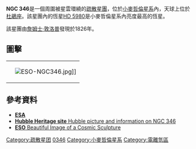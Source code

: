 {{Infobox Cluster
| name = [[New_General_Catalogue|NGC]] 346
| image = [[File:ngc346.jpg|250px]]
| caption = [[哈伯太空望遠鏡|哈伯太空望遠鏡]]拍攝的NGC 346
| credit = HST/[[NASA|NASA]]/[[ESA|ESA]]
| epoch = [[J2000|J2000]]
| class =
| constellation = [[杜鵑座|杜鵑座]]<ref name="her">{{cite web
  | title=Hubble Heritage Site
  | work=Results for NGC 346
  | url=http://heritage.stsci.edu/2005/35/fast_facts.html
  | accessdate=2007-04-03
  | archive-url=https://web.archive.org/web/20090211091311/http://heritage.stsci.edu/2005/35/fast_facts.html
  | archive-date=2009-02-11
  | dead-url=yes
  }}</ref>
| ra = {{RA|0|59|18}}<ref name="simbad">{{cite web
  | title=SIMBAD Astronomical Database
  | work=Results for NGC 346
  | url=http://simbad.u-strasbg.fr/Simbad
  | accessdate=2007-04-17
  | archive-date=2019-05-01
  | archive-url=https://web.archive.org/web/20190501023034/http://simbad.u-strasbg.fr/simbad/
  | dead-url=no
  }}</ref>
| dec = {{DEC|-72|10|48}}<ref name="simbad" />
| dist_ly  = 210,000<ref name="APOD">APOD, [http://teacherlink.ed.usu.edu/tlnasa/reference/ImagineDVD/Files/apod/apod/ap080928.html "Young Stars of NGC 346"] {{Wayback|url=http://teacherlink.ed.usu.edu/tlnasa/reference/ImagineDVD/Files/apod/apod/ap080928.html |date=20100803034413 }}, 2008 September 28 (accessed 12-12-2009)</ref>
| dist_pc = 
| appmag_v =
| size_v =
| mass_kg =
| mass_msol =
| radius_ly =
| v_hb =
| age =
| notes =
| names =
}}
'''NGC 346'''是一個周圍被星雲環繞的[[疏散星團|疏散星團]]，位於[[小麥哲倫星系|小麥哲倫星系]]內，天球上位於[[杜鵑座|杜鵑座]]。該星團內的恆星[[HD_5980|HD 5980]]是小麥哲倫星系內亮度最高的恆星。

該星團由[[詹姆士·敦洛普|詹姆士·敦洛普]]發現於1826年。

==圖擊==
{|
|
| [[File:ESO-NGC346.jpg|thumb]]]]
|}

==參考資料==
{{Reflist}}


{{NGCReference|346}}
* [http://www.esa.int/esaSC/SEMLKL4N0MF_index_0.html '''ESA''']{{Wayback|url=http://www.esa.int/esaSC/SEMLKL4N0MF_index_0.html |date=20121018181926 }}
* [https://web.archive.org/web/20090211091311/http://heritage.stsci.edu/2005/35/fast_facts.html '''Hubble Heritage site''' Hubble picture and information on NGC 346]
* [http://www.eso.org/public/news/eso1008/ '''ESO''' Beautiful Image of a Cosmic Sculpture]{{Wayback|url=http://www.eso.org/public/news/eso1008/ |date=20161111121631 }}
{{Catalogs|NGC=346}}

[[Category:疏散星团|Category:疏散星团]]
[[Category:杜鵑座NGC天體|0346]]
[[Category:小麥哲倫星系|Category:小麥哲倫星系]]
[[Category:電離氫區|Category:電離氫區]]